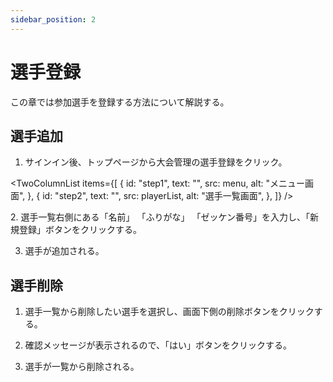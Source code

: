 ```yaml
---
sidebar_position: 2
---
```



# 選手登録

この章では参加選手を登録する方法について解説する。


## 選手追加

1. サインイン後、トップページから大会管理の選手登録をクリック。

<TwoColumnList items={[
  {
    id: "step1",
    text: "",
    src: menu,
    alt: "メニュー画面",
  },
  {
    id: "step2",
    text: "",
    src: playerList,
    alt: "選手一覧画面",
  },
]} />

<div style={{ width: '100%', float: 'left', clear: 'both', marginTop: "20px" }}>
2. 選手一覧右側にある「名前」 「ふりがな」 「ゼッケン番号」を入力し、「新規登録」ボタンをクリックする。
</div>

<BaseImage src={newPlayer} alt="新規登録" />

3. 選手が追加される。

<BaseImage src={newPlayerRegister} alt="選手追加" />

## 選手削除

1. 選手一覧から削除したい選手を選択し、画面下側の削除ボタンをクリックする。

<BaseImage src={playerChecked} alt="選手選択" />

2. 確認メッセージが表示されるので、「はい」ボタンをクリックする。

<BaseImage src={playerDelete} alt="選手削除確認" />

3. 選手が一覧から削除される。

<BaseImage src={playerDeleted} alt="選手削除" />
